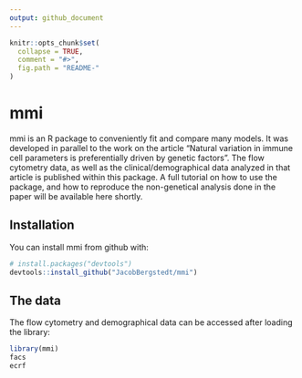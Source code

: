 ```yaml
---
output: github_document
---
```


<!-- README.md is generated from README.Rmd. Please edit that file -->

```r
knitr::opts_chunk$set(
  collapse = TRUE,
  comment = "#>",
  fig.path = "README-"
)
```

# mmi

mmi is an R package to conveniently fit and compare many models. It was developed in parallel to the work on the article "Natural variation in immune cell parameters is preferentially driven by genetic factors". The flow cytometry data, as well as the clinical/demographical data analyzed in that article is published within this package. A full tutorial on how to use the package, and how to reproduce the non-genetical analysis done in the paper will be available here shortly.

## Installation

You can install mmi from github with:

```r
# install.packages("devtools")
devtools::install_github("JacobBergstedt/mmi")
```

## The data

The flow cytometry and demographical data can be accessed after loading the library:

```r
library(mmi)
facs
ecrf
```
